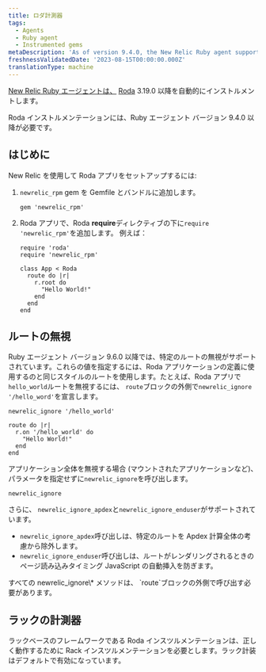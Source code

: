 ```yaml
---
title: ロダ計測器
tags:
  - Agents
  - Ruby agent
  - Instrumented gems
metaDescription: 'As of version 9.4.0, the New Relic Ruby agent supports Roda 3.19.0 or higher.'
freshnessValidatedDate: '2023-08-15T00:00:00.000Z'
translationType: machine
---
```


[New Relic Ruby エージェントは、](/docs/agents/ruby-agent/getting-started/new-relic-ruby) [Roda](https://roda.jeremyevans.net/) 3.19.0 以降を自動的にインストルメントします。

<Callout variant="important">
  Roda インストルメンテーションには、Ruby エージェント バージョン 9.4.0 以降が必要です。
</Callout>

## はじめに

New Relic を使用して Roda アプリをセットアップするには:

1. `newrelic_rpm` gem を Gemfile とバンドルに追加します。

   ```
   gem 'newrelic_rpm'
   ```

2. Roda アプリで、Roda <DNT>**require**</DNT>ディレクティブの下に`require 'newrelic_rpm'`を追加します。 例えば：

   ```
   require 'roda'
   require 'newrelic_rpm'

   class App < Roda
     route do |r|
       r.root do
         "Hello World!"
       end
     end
   end
   ```

## ルートの無視

Ruby エージェント バージョン 9.6.0 以降では、特定のルートの無視がサポートされています。これらの値を指定するには、Roda アプリケーションの定義に使用するのと同じスタイルのルートを使用します。たとえば、Roda アプリで`hello_world`ルートを無視するには、 `route`ブロックの外側で`newrelic_ignore '/hello_word'`を宣言します。

```
newrelic_ignore '/hello_world'

route do |r|
  r.on '/hello_world' do
    "Hello World!"
  end
end
```

アプリケーション全体を無視する場合 (マウントされたアプリケーションなど)、パラメータを指定せずに`newrelic_ignore`を呼び出します。

```
newrelic_ignore
```

さらに、 `newrelic_ignore_apdex`と`newrelic_ignore_enduser`がサポートされています。

* `newrelic_ignore_apdex`呼び出しは、特定のルートを Apdex 計算全体の考慮から除外します。
* `newrelic_ignore_enduser`呼び出しは、ルートがレンダリングされるときのページ読み込みタイミング JavaScript の自動挿入を防ぎます。

<Callout variant="important">
  すべての newrelic_ignore\* メソッドは、 `route`ブロックの外側で呼び出す必要があります。
</Callout>

## ラックの計測器

ラックベースのフレームワークである Roda インスツルメンテーションは、正しく動作するために Rack インスツルメンテーションを必要とします。ラック計装はデフォルトで有効になっています。